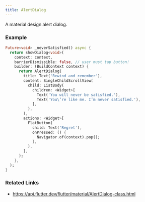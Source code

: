 ```yaml
---
title: AlertDialog
---
```


A material design alert dialog.

### Example

```dart liveslice=AlertDialog height=360px
Future<void> _neverSatisfied() async {
  return showDialog<void>(
    context: context,
    barrierDismissible: false, // user must tap button!
    builder: (BuildContext context) {
      return AlertDialog(
        title: Text('Rewind and remember'),
        content: SingleChildScrollView(
          child: ListBody(
            children: <Widget>[
              Text('You will never be satisfied.'),
              Text('You\’re like me. I’m never satisfied.'),
            ],
          ),
        ),
        actions: <Widget>[
          FlatButton(
            child: Text('Regret'),
            onPressed: () {
              Navigator.of(context).pop();
            },
          ),
        ],
      );
    },
  );
}
```


### Related Links
- https://api.flutter.dev/flutter/material/AlertDialog-class.html

